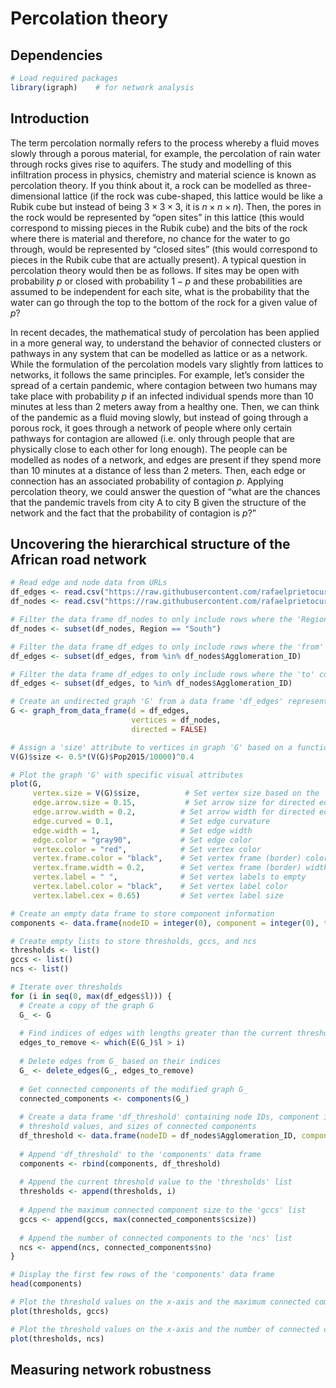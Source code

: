 # Percolation theory

## Dependencies

```r
# Load required packages
library(igraph)    # for network analysis

```

## Introduction


The term percolation normally refers to the process whereby a fluid moves slowly through a porous material, for example, the percolation of rain water through rocks gives rise to aquifers. The study and modelling of this infiltration process in physics, chemistry and material science is known as percolation theory. If you think about it, a rock can be modelled as three-dimensional lattice (if the rock was cube-shaped, this lattice would be like a Rubik cube but instead of being $3 \times 3\times 3$, it is $n\times n \times n$). Then, the pores in the rock would be represented by "open sites" in this lattice (this would correspond to missing pieces in the Rubik cube) and the bits of the rock where there is material and therefore, no chance for the water to go through, would be represented by "closed sites" (this would correspond to pieces in the Rubik cube that are actually present). A typical question in percolation theory would then be as follows. If sites may be open with probability $p$ or closed with probability $1-p$ and these probabilities are assumed to be independent for each site, what is the probability that the water can go through the top to the bottom of the rock for a given value of $p$?

In recent decades, the mathematical study of percolation has been applied in a more general way, to understand the behavior of connected clusters or pathways in any system that can be modelled as lattice or as a network. While the formulation of the percolation models vary slightly from lattices to networks, it follows the same principles. For example, let's consider the spread of a certain pandemic, where contagion between two humans may take place with probability $p$ if an infected individual spends more than 10 minutes at less than 2 meters away from a healthy one. Then, we can think of the pandemic as a fluid moving slowly, but instead of going through a porous rock, it goes through a network of people where only certain pathways for contagion are allowed (i.e. only through people that are physically close to each other for long enough). The people can be modelled as nodes of a network, and edges are present if they spend more than 10 minutes at a distance of less than 2 meters. Then, each edge or connection has an associated probability of contagion $p$. Applying percolation theory, we could answer the question of "what are the chances that the pandemic travels from city A to city B given the structure of the network and the fact that the probability of contagion is $p$?"

## Uncovering the hierarchical structure of the African road network

```r
# Read edge and node data from URLs
df_edges <- read.csv("https://raw.githubusercontent.com/rafaelprietocuriel/AfricanUrbanNetwork/main/AfricaNetworkEdges.csv")
df_nodes <- read.csv("https://raw.githubusercontent.com/rafaelprietocuriel/AfricanUrbanNetwork/main/AfricaNetworkNodes.csv", encoding='UTF-8')
```

```r
# Filter the data frame df_nodes to only include rows where the 'Region' column is equal to "South"
df_nodes <- subset(df_nodes, Region == "South")
```

```r
# Filter the data frame df_edges to only include rows where the 'from' column is in the list of Agglomeration_ID values from df_nodes
df_edges <- subset(df_edges, from %in% df_nodes$Agglomeration_ID)

# Filter the data frame df_edges to only include rows where the 'to' column is in the list of Agglomeration_ID values from df_nodes
df_edges <- subset(df_edges, to %in% df_nodes$Agglomeration_ID)
```

```r
# Create an undirected graph 'G' from a data frame 'df_edges' representing edges and a data frame 'df_nodes' representing vertices
G <- graph_from_data_frame(d = df_edges,
                           vertices = df_nodes,
                           directed = FALSE)
```

```r
# Assign a 'size' attribute to vertices in graph 'G' based on a function of population data
V(G)$size <- 0.5*(V(G)$Pop2015/10000)^0.4

# Plot the graph 'G' with specific visual attributes
plot(G, 
     vertex.size = V(G)$size,          # Set vertex size based on the 'size' attribute
     edge.arrow.size = 0.15,           # Set arrow size for directed edges
     edge.arrow.width = 0.2,          # Set arrow width for directed edges
     edge.curved = 0.1,               # Set edge curvature
     edge.width = 1,                  # Set edge width
     edge.color = "gray90",           # Set edge color
     vertex.color = "red",            # Set vertex color
     vertex.frame.color = "black",    # Set vertex frame (border) color
     vertex.frame.width = 0.2,        # Set vertex frame (border) width
     vertex.label = " ",              # Set vertex labels to empty
     vertex.label.color = "black",    # Set vertex label color
     vertex.label.cex = 0.65)         # Set vertex label size 
```

```r
# Create an empty data frame to store component information
components <- data.frame(nodeID = integer(0), component = integer(0), threshold = integer(0), gcc = integer(0))

# Create empty lists to store thresholds, gccs, and ncs
thresholds <- list()
gccs <- list()
ncs <- list()
```

```r

# Iterate over thresholds
for (i in seq(0, max(df_edges$l))) {
  # Create a copy of the graph G
  G_ <- G 
  
  # Find indices of edges with lengths greater than the current threshold (i)
  edges_to_remove <- which(E(G_)$l > i)
  
  # Delete edges from G_ based on their indices
  G_ <- delete_edges(G_, edges_to_remove)
  
  # Get connected components of the modified graph G_
  connected_components <- components(G_)
  
  # Create a data frame 'df_threshold' containing node IDs, component indices,
  # threshold values, and sizes of connected components
  df_threshold <- data.frame(nodeID = df_nodes$Agglomeration_ID, component = connected_components$membership, threshold = rep(i, times= nrow(df_nodes)), gcc = rep(max(connected_components$csize), times= nrow(df_nodes)))
  
  # Append 'df_threshold' to the 'components' data frame
  components <- rbind(components, df_threshold)
  
  # Append the current threshold value to the 'thresholds' list
  thresholds <- append(thresholds, i)
  
  # Append the maximum connected component size to the 'gccs' list
  gccs <- append(gccs, max(connected_components$csize))
  
  # Append the number of connected components to the 'ncs' list
  ncs <- append(ncs, connected_components$no)
}

# Display the first few rows of the 'components' data frame
head(components)
```

```r
# Plot the threshold values on the x-axis and the maximum connected component sizes (gccs) on the y-axis
plot(thresholds, gccs)
```
```r
# Plot the threshold values on the x-axis and the number of connected components (ncs) on the y-axis
plot(thresholds, ncs)
```


## Measuring network robustness
